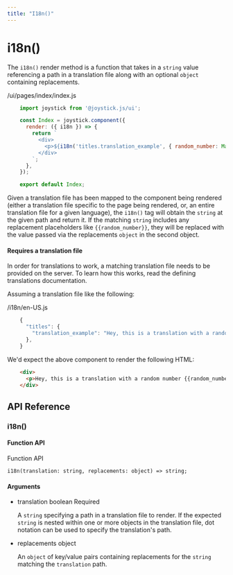 ```yaml
---
title: "I18n()"
---
```


# i18n()

The `i18n()` render method is a function that takes in a `string` value referencing a path in a translation file along with an optional `object` containing replacements.

/ui/pages/index/index.js

```js
    import joystick from '@joystick.js/ui';

    const Index = joystick.component({
      render: ({ i18n }) => {
        return `
          <div>
            <p>${i18n('titles.translation_example', { random_number: Math.random() })}</p>
          </div>
        `;
      },
    });

    export default Index;
```
Given a translation file has been mapped to the component being rendered (either a translation file specific to the page being rendered, or, an entire translation file for a given language), the `i18n()` tag will obtain the `string` at the given path and return it. If the matching `string` includes any replacement placeholders like `{{random_number}}`, they will be replaced with the value passed via the replacements `object` in the second object.

#### Requires a translation file

In order for translations to work, a matching translation file needs to be provided on the server. To learn how this works, read the defining translations documentation.

Assuming a translation file like the following:

/i18n/en-US.js


```js
    {
      "titles": {
        "translation_example": "Hey, this is a translation with a random number {{random_number}} in it."
      },
    }
```
We'd expect the above component to render the following HTML:

```html
    <div>
      <p>Hey, this is a translation with a random number {{random_number}} in it.</p>
    </div>
```
## API Reference

### i18n()

#### Function API

Function API

    i18n(translation: string, replacements: object) => string;

#### Arguments

- translation boolean Required

  A `string` specifying a path in a translation file to render. If the expected `string` is nested within one or more objects in the translation file, dot notation can be used to specify the translation's path.

- replacements object

  An `object` of key/value pairs containing replacements for the `string` matching the `translation` path.
